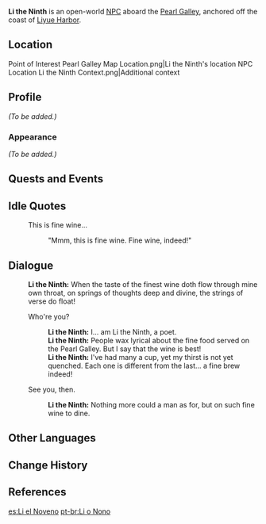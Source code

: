 {{Meta
<!-- REMOVE THIS TEMPLATE AFTER ADDING MISSING INFO -->
|missing_NPC_profile  = yes
}}
{{Character Infobox
|type             = Open-World NPC
|image            = NPC Li the Ninth.png
|region           = Liyue
|location         = Liyue
|title            = Poet
|voiceEN          = [[imdb:nm2733111|Mark Jacobson]]<ref name="Mark Jacobson">Mark Jacobson: [https://markjacobson.downstage.co/resume EN VA's Website]</ref>
}}
'''Li the Ninth''' {{Lang|zh=李九郎|zh_rm=Lǐ Jiǔláng}} is an open-world [[NPC]] aboard the [[Pearl Galley]], anchored off the coast of [[Liyue Harbor]].

==Location==
<gallery>
Point of Interest Pearl Galley Map Location.png|Li the Ninth's location
NPC Location Li the Ninth Context.png|Additional context
</gallery>

==Profile==
<!-- detailed story/lore information goes here -->
''(To be added.)''

===Appearance===
''(To be added.)''

==Quests and Events==
{{Quests and Events}}

==Idle Quotes==
{{Dialogue Start}}
: {{DIcon|Idle}} This is fine wine...
:: {{A|VO Li the Ninth 01.ogg}} "Mmm, this is fine wine. Fine wine, indeed!"
{{Dialogue End}}

==Dialogue==
{{Dialogue Start}}
:'''Li the Ninth:''' When the taste of the finest wine doth flow through mine own throat, on springs of thoughts deep and divine, the strings of verse do float!
:{{DIcon}} Who're you?
::'''Li the Ninth:''' I... am Li the Ninth, a poet.
::'''Li the Ninth:''' People wax lyrical about the fine food served on the Pearl Galley. But I say that the wine is best!
::'''Li the Ninth:''' I've had many a cup, yet my thirst is not yet quenched. Each one is different from the last... a fine brew indeed!
:{{DIcon}} See you, then.
::'''Li the Ninth:''' Nothing more could a man as for, but on such fine wine to dine.
{{Dialogue End}}

==Other Languages==
{{Other Languages
|default_hidden = 1
|en      = Li the Ninth
|zhs     = 李九郎
|zhs_rm  = Lǐ Jiǔláng
|zht     = 李九郎
|zht_rm  = Lǐ Jiǔláng
|ja      = 李九郎
|ja_rm   = Ri Kurou{{Assumed}}
|ko      = {{tt|이|李}}{{tt|구|九}}룡
|ko_rm   = I Guryong
|es      = Li el Noveno
|fr      = Li Jiu
|ru      = Ли Цзюлан
|th      = Li ที่เก้า
|th_rm   = Li thi kao
|vi      = Li Cửu Lang
|de      = Li IX.
|id      = Li the Ninth
|pt      = Li o Nono
|tr      = Dokuzuncu Li
|it      = Li il Nono
}}

==Change History==
{{Change History|1.0}}

==References==
{{Reflist}}

[[es:Li el Noveno]]
[[pt-br:Li o Nono]]